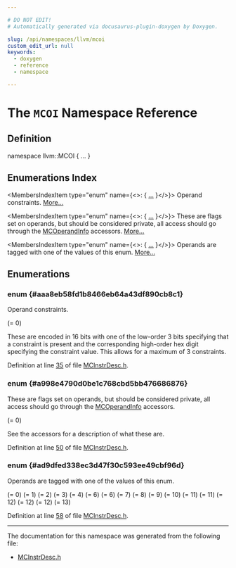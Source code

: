 ```yaml
---

# DO NOT EDIT!
# Automatically generated via docusaurus-plugin-doxygen by Doxygen.

slug: /api/namespaces/llvm/mcoi
custom_edit_url: null
keywords:
  - doxygen
  - reference
  - namespace

---
```





# The `MCOI` Namespace Reference

<DoxygenPage pluginConfig={pluginConfig}>



## Definition

<CodeBlock>namespace llvm::MCOI &#123; ... &#125;</CodeBlock>

## Enumerations Index

<MembersIndex>

<MembersIndexItem
  type="enum"
  name={<>:  &#123; <a href="#aaa8eb58fd1b8466eb64a43df890cb8c1">...</a> &#125;</>}>
Operand constraints. <a href="#aaa8eb58fd1b8466eb64a43df890cb8c1">More...</a>
</MembersIndexItem>

<MembersIndexItem
  type="enum"
  name={<>:  &#123; <a href="#a998e4790d0be1c768cbd5bb476686876">...</a> &#125;</>}>
These are flags set on operands, but should be considered private, all access should go through the <a href="/docs/api/classes/llvm/mcoperandinfo">MCOperandInfo</a> accessors. <a href="#a998e4790d0be1c768cbd5bb476686876">More...</a>
</MembersIndexItem>

<MembersIndexItem
  type="enum"
  name={<>:  &#123; <a href="#ad9dfed338ec3d47f30c593ee49cbf96d">...</a> &#125;</>}>
Operands are tagged with one of the values of this enum. <a href="#ad9dfed338ec3d47f30c593ee49cbf96d">More...</a>
</MembersIndexItem>

</MembersIndex>


<SectionDefinition>

## Enumerations

### enum  {#aaa8eb58fd1b8466eb64a43df890cb8c1}

<MemberDefinition
  prototype="enum llvm::MCOI::OperandConstraint ">
Operand constraints.

<EnumerationList title="Enumeration values">

<Link id="aaa8eb58fd1b8466eb64a43df890cb8c1ae01b27a05209c02ca1bdb5a6033731fb" />
<EnumerationListItem name="TIED_TO">
 (= 0)
</EnumerationListItem>

<Link id="aaa8eb58fd1b8466eb64a43df890cb8c1aa8498cb1d31308a367c23286fa443716" />
<EnumerationListItem name="EARLY_CLOBBER">

</EnumerationListItem>

</EnumerationList>

These are encoded in 16 bits with one of the low-order 3 bits specifying that a constraint is present and the corresponding high-order hex digit specifying the constraint value. This allows for a maximum of 3 constraints.

Definition at line <a href="/docs/api/files/include/include/llvm/include/llvm/mc/mcinstrdesc-h/#l00035">35</a> of file <a href="/docs/api/files/include/include/llvm/include/llvm/mc/mcinstrdesc-h">MCInstrDesc.h</a>.
</MemberDefinition>

### enum  {#a998e4790d0be1c768cbd5bb476686876}

<MemberDefinition
  prototype="enum llvm::MCOI::OperandFlags ">
These are flags set on operands, but should be considered private, all access should go through the <a href="/docs/api/classes/llvm/mcoperandinfo">MCOperandInfo</a> accessors.

<EnumerationList title="Enumeration values">

<Link id="a998e4790d0be1c768cbd5bb476686876a3f4613c966a25662474f5d1645af6b00" />
<EnumerationListItem name="LookupPtrRegClass">
 (= 0)
</EnumerationListItem>

<Link id="a998e4790d0be1c768cbd5bb476686876ab1461a089ae820c837ae97bc8c612dc8" />
<EnumerationListItem name="Predicate">

</EnumerationListItem>

<Link id="a998e4790d0be1c768cbd5bb476686876a45389b0b54f87d8dd6451e607463e2f1" />
<EnumerationListItem name="OptionalDef">

</EnumerationListItem>

<Link id="a998e4790d0be1c768cbd5bb476686876a7214f80b52abfda8216712827a8743a4" />
<EnumerationListItem name="BranchTarget">

</EnumerationListItem>

</EnumerationList>

See the accessors for a description of what these are.

Definition at line <a href="/docs/api/files/include/include/llvm/include/llvm/mc/mcinstrdesc-h/#l00050">50</a> of file <a href="/docs/api/files/include/include/llvm/include/llvm/mc/mcinstrdesc-h">MCInstrDesc.h</a>.
</MemberDefinition>

### enum  {#ad9dfed338ec3d47f30c593ee49cbf96d}

<MemberDefinition
  prototype="enum llvm::MCOI::OperandType ">
Operands are tagged with one of the values of this enum.

<EnumerationList title="Enumeration values">

<Link id="ad9dfed338ec3d47f30c593ee49cbf96da83076f86f6450732bc883b8723492eb2" />
<EnumerationListItem name="OPERAND_UNKNOWN">
 (= 0)
</EnumerationListItem>

<Link id="ad9dfed338ec3d47f30c593ee49cbf96da767514e15ea244ad3e683ae79b583534" />
<EnumerationListItem name="OPERAND_IMMEDIATE">
 (= 1)
</EnumerationListItem>

<Link id="ad9dfed338ec3d47f30c593ee49cbf96da62a6ddcdddcce55f836b1720d29f90dc" />
<EnumerationListItem name="OPERAND_REGISTER">
 (= 2)
</EnumerationListItem>

<Link id="ad9dfed338ec3d47f30c593ee49cbf96da777022119f804325c388f44ccd8524e5" />
<EnumerationListItem name="OPERAND_MEMORY">
 (= 3)
</EnumerationListItem>

<Link id="ad9dfed338ec3d47f30c593ee49cbf96da4ab8ff4de9da34b9b60f04a21860aec1" />
<EnumerationListItem name="OPERAND_PCREL">
 (= 4)
</EnumerationListItem>

<Link id="ad9dfed338ec3d47f30c593ee49cbf96da9c1b4fee0481848b7ede086f9bba9ded" />
<EnumerationListItem name="OPERAND_FIRST_GENERIC">
 (= 6)
</EnumerationListItem>

<Link id="ad9dfed338ec3d47f30c593ee49cbf96da9d91ca77438f331351ff52a89bf14c88" />
<EnumerationListItem name="OPERAND_GENERIC_0">
 (= 6)
</EnumerationListItem>

<Link id="ad9dfed338ec3d47f30c593ee49cbf96da58357ec2eafafe432f311d2e6d81077b" />
<EnumerationListItem name="OPERAND_GENERIC_1">
 (= 7)
</EnumerationListItem>

<Link id="ad9dfed338ec3d47f30c593ee49cbf96da4c331d30c2ed39ba95bef6d7276021e6" />
<EnumerationListItem name="OPERAND_GENERIC_2">
 (= 8)
</EnumerationListItem>

<Link id="ad9dfed338ec3d47f30c593ee49cbf96da75a285ee8fad18f515d9dde7868cfb53" />
<EnumerationListItem name="OPERAND_GENERIC_3">
 (= 9)
</EnumerationListItem>

<Link id="ad9dfed338ec3d47f30c593ee49cbf96da12ba721e6374735955b7fd1b89146dce" />
<EnumerationListItem name="OPERAND_GENERIC_4">
 (= 10)
</EnumerationListItem>

<Link id="ad9dfed338ec3d47f30c593ee49cbf96daa7f9e35ab0a7d9b58d114769a5944f6f" />
<EnumerationListItem name="OPERAND_GENERIC_5">
 (= 11)
</EnumerationListItem>

<Link id="ad9dfed338ec3d47f30c593ee49cbf96da8b1f03c574eba95352f9e531dbad42b4" />
<EnumerationListItem name="OPERAND_LAST_GENERIC">
 (= 11)
</EnumerationListItem>

<Link id="ad9dfed338ec3d47f30c593ee49cbf96dabc8440cd13a43eecdbd002b4f2779140" />
<EnumerationListItem name="OPERAND_FIRST_GENERIC_IMM">
 (= 12)
</EnumerationListItem>

<Link id="ad9dfed338ec3d47f30c593ee49cbf96da6a3d9b8c91fef9c0b179f5cdbaab2133" />
<EnumerationListItem name="OPERAND_GENERIC_IMM_0">
 (= 12)
</EnumerationListItem>

<Link id="ad9dfed338ec3d47f30c593ee49cbf96dac75b98f7dd3d0cfc2a89eed680e66f27" />
<EnumerationListItem name="OPERAND_LAST_GENERIC_IMM">
 (= 12)
</EnumerationListItem>

<Link id="ad9dfed338ec3d47f30c593ee49cbf96da6619d4370b1a40e206553ecf49e168e0" />
<EnumerationListItem name="OPERAND_FIRST_TARGET">
 (= 13)
</EnumerationListItem>

</EnumerationList>

Definition at line <a href="/docs/api/files/include/include/llvm/include/llvm/mc/mcinstrdesc-h/#l00058">58</a> of file <a href="/docs/api/files/include/include/llvm/include/llvm/mc/mcinstrdesc-h">MCInstrDesc.h</a>.
</MemberDefinition>

</SectionDefinition>

<hr/>

The documentation for this namespace was generated from the following file:

<ul>
<li><a href="/docs/api/files/include/include/llvm/include/llvm/mc/mcinstrdesc-h">MCInstrDesc.h</a></li>
</ul>

</DoxygenPage>
